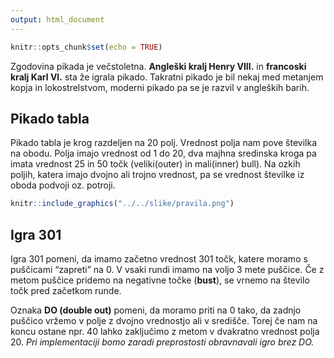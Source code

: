 ```yaml
---
output: html_document
---
```


```r
knitr::opts_chunk$set(echo = TRUE)
```

Zgodovina pikada je večstoletna. **Angleški kralj Henry VIII.** in **francoski kralj Karl VI.** sta že igrala pikado. Takratni pikado je bil nekaj med metanjem kopja in lokostrelstvom, moderni pikado pa se je razvil v angleških barih.


## Pikado tabla

Pikado tabla je krog razdeljen na 20 polj. Vrednost polja nam pove številka na obodu. Polja imajo vrednost od 1 do 20, dva majhna sredinska kroga pa imata vrednost 25 in 50 točk (veliki(outer) in mali(inner) bull). Na ozkih poljih, katera imajo dvojno ali trojno vrednost, pa se vrednost številke iz oboda podvoji oz. potroji.

```r
knitr::include_graphics("../../slike/pravila.png")
```

## Igra 301

Igra 301 pomeni, da imamo začetno vrednost 301 točk, katere moramo s puščicami "zapreti" na 0. V vsaki rundi imamo na voljo 3 mete puščice. Če z metom puščice pridemo na negativne točke (**bust**), se vrnemo na število točk pred začetkom runde. 

Oznaka **DO (double out)** pomeni, da moramo priti na 0 tako, da zadnjo puščico vržemo v polje z dvojno vrednostjo ali v središče. Torej če nam na koncu ostane npr. 40 lahko zaključimo z metom v dvakratno vrednost polja 20. *Pri implementaciji bomo zaradi preprostosti obravnavali igro brez DO.*

